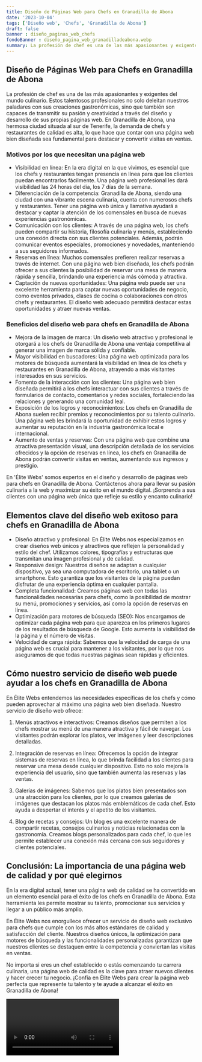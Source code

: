 ```yaml
---
title: Diseño de Páginas Web para Chefs en Granadilla de Abona
date: '2023-10-04'
tags: ['Diseño web', 'Chefs', 'Granadilla de Abona']
draft: false
banner : diseño_paginas_web_chefs
fondoBanner : diseño_pagina_web_granadilladeabona.webp
summary: La profesión de chef es una de las más apasionantes y exigentes del mundo culinario. Estos talentosos profesionales no solo deleitan nuestros paladares con sus creaciones gastronómicas, sino que también son capaces de transmitir su pasión y creatividad a través del diseño y desarrollo de sus propias páginas web. En Granadilla de Abona, una hermosa ciudad situada al sur de Tenerife, la demanda de chefs y restaurantes de calidad es alta, lo que hace que contar con una página web bien diseñada sea fundamental para destacar y convertir visitas en ventas.
---
```


## Diseño de Páginas Web para Chefs en Granadilla de Abona

La profesión de chef es una de las más apasionantes y exigentes del mundo culinario. Estos talentosos profesionales no solo deleitan nuestros paladares con sus creaciones gastronómicas, sino que también son capaces de transmitir su pasión y creatividad a través del diseño y desarrollo de sus propias páginas web. En Granadilla de Abona, una hermosa ciudad situada al sur de Tenerife, la demanda de chefs y restaurantes de calidad es alta, lo que hace que contar con una página web bien diseñada sea fundamental para destacar y convertir visitas en ventas.

### Motivos por los que necesitan una página web

- Visibilidad en línea: En la era digital en la que vivimos, es esencial que los chefs y restaurantes tengan presencia en línea para que los clientes puedan encontrarlos fácilmente. Una página web profesional les dará visibilidad las 24 horas del día, los 7 días de la semana.
- Diferenciación de la competencia: Granadilla de Abona, siendo una ciudad con una vibrante escena culinaria, cuenta con numerosos chefs y restaurantes. Tener una página web única y llamativa ayudará a destacar y captar la atención de los comensales en busca de nuevas experiencias gastronómicas.
- Comunicación con los clientes: A través de una página web, los chefs pueden compartir su historia, filosofía culinaria y menús, estableciendo una conexión directa con sus clientes potenciales. Además, podrán comunicar eventos especiales, promociones y novedades, manteniendo a sus seguidores informados.
- Reservas en línea: Muchos comensales prefieren realizar reservas a través de internet. Con una página web bien diseñada, los chefs podrán ofrecer a sus clientes la posibilidad de reservar una mesa de manera rápida y sencilla, brindando una experiencia más cómoda y atractiva.
- Captación de nuevas oportunidades: Una página web puede ser una excelente herramienta para captar nuevas oportunidades de negocio, como eventos privados, clases de cocina o colaboraciones con otros chefs y restaurantes. El diseño web adecuado permitirá destacar estas oportunidades y atraer nuevas ventas.

### Beneficios del diseño web para chefs en Granadilla de Abona

- Mejora de la imagen de marca: Un diseño web atractivo y profesional le otorgará a los chefs de Granadilla de Abona una ventaja competitiva al generar una imagen de marca sólida y confiable.
- Mayor visibilidad en buscadores: Una página web optimizada para los motores de búsqueda aumentará la visibilidad en línea de los chefs y restaurantes en Granadilla de Abona, atrayendo a más visitantes interesados en sus servicios.
- Fomento de la interacción con los clientes: Una página web bien diseñada permitirá a los chefs interactuar con sus clientes a través de formularios de contacto, comentarios y redes sociales, fortaleciendo las relaciones y generando una comunidad leal.
- Exposición de los logros y reconocimientos: Los chefs en Granadilla de Abona suelen recibir premios y reconocimientos por su talento culinario. Una página web les brindará la oportunidad de exhibir estos logros y aumentar su reputación en la industria gastronómica local e internacional.
- Aumento de ventas y reservas: Con una página web que combine una atractiva presentación visual, una descripción detallada de los servicios ofrecidos y la opción de reservas en línea, los chefs en Granadilla de Abona podrán convertir visitas en ventas, aumentando sus ingresos y prestigio.

En 'Élite Webs' somos expertos en el diseño y desarrollo de páginas web para chefs en Granadilla de Abona. Contáctenos ahora para llevar su pasión culinaria a la web y maximizar su éxito en el mundo digital. ¡Sorprenda a sus clientes con una página web única que refleje su estilo y encanto culinario!

<GifSeo />

<Cta />

## Elementos clave del diseño web exitoso para chefs en Granadilla de Abona

- Diseño atractivo y profesional: En Élite Webs nos especializamos en crear diseños web únicos y atractivos que reflejen la personalidad y estilo del chef. Utilizamos colores, tipografías y estructuras que transmitan una imagen profesional y de calidad.
- Responsive design: Nuestros diseños se adaptan a cualquier dispositivo, ya sea una computadora de escritorio, una tablet o un smartphone. Esto garantiza que los visitantes de la página puedan disfrutar de una experiencia óptima en cualquier pantalla.
- Completa funcionalidad: Creamos páginas web con todas las funcionalidades necesarias para chefs, como la posibilidad de mostrar su menú, promociones y servicios, así como la opción de reservas en línea.
- Optimización para motores de búsqueda (SEO): Nos encargamos de optimizar cada página web para que aparezca en los primeros lugares de los resultados de búsqueda de Google. Esto aumenta la visibilidad de la página y el número de visitas.
- Velocidad de carga rápida: Sabemos que la velocidad de carga de una página web es crucial para mantener a los visitantes, por lo que nos aseguramos de que todas nuestras páginas sean rápidas y eficientes.

## Cómo nuestro servicio de diseño web puede ayudar a los chefs en Granadilla de Abona

En Élite Webs entendemos las necesidades específicas de los chefs y cómo pueden aprovechar al máximo una página web bien diseñada. Nuestro servicio de diseño web ofrece:

1. Menús atractivos e interactivos: Creamos diseños que permiten a los chefs mostrar su menú de una manera atractiva y fácil de navegar. Los visitantes podrán explorar los platos, ver imágenes y leer descripciones detalladas.

2. Integración de reservas en línea: Ofrecemos la opción de integrar sistemas de reservas en línea, lo que brinda facilidad a los clientes para reservar una mesa desde cualquier dispositivo. Esto no solo mejora la experiencia del usuario, sino que también aumenta las reservas y las ventas.

3. Galerías de imágenes: Sabemos que los platos bien presentados son una atracción para los clientes, por lo que creamos galerías de imágenes que destacan los platos más emblemáticos de cada chef. Esto ayuda a despertar el interés y el apetito de los visitantes.

4. Blog de recetas y consejos: Un blog es una excelente manera de compartir recetas, consejos culinarios y noticias relacionadas con la gastronomía. Creamos blogs personalizados para cada chef, lo que les permite establecer una conexión más cercana con sus seguidores y clientes potenciales.

## Conclusión: La importancia de una página web de calidad y por qué elegirnos

En la era digital actual, tener una página web de calidad se ha convertido en un elemento esencial para el éxito de los chefs en Granadilla de Abona. Esta herramienta les permite mostrar su talento, promocionar sus servicios y llegar a un público más amplio.

En Élite Webs nos enorgullece ofrecer un servicio de diseño web exclusivo para chefs que cumple con los más altos estándares de calidad y satisfacción del cliente. Nuestros diseños únicos, la optimización para motores de búsqueda y las funcionalidades personalizadas garantizan que nuestros clientes se destaquen entre la competencia y conviertan las visitas en ventas.

No importa si eres un chef establecido o estás comenzando tu carrera culinaria, una página web de calidad es la clave para atraer nuevos clientes y hacer crecer tu negocio. ¡Confía en Élite Webs para crear la página web perfecta que represente tu talento y te ayude a alcanzar el éxito en Granadilla de Abona!

<Video />

<CtaBot job='Chefs' city='Granadilla de Abona'/>

<Gmaps query='Granadilla de Abona+españa+maps' />